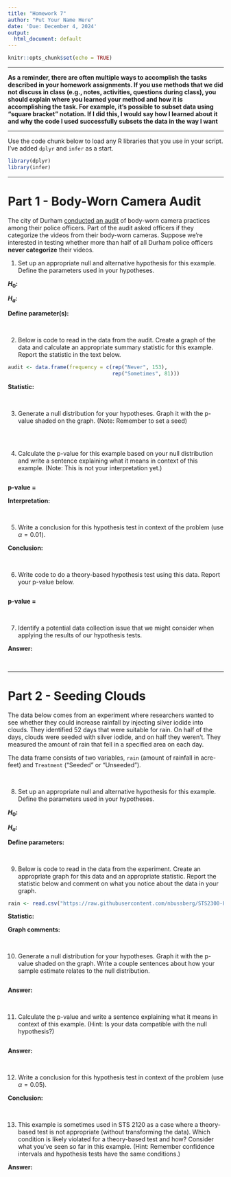 ```yaml
---
title: "Homework 7"
author: "Put Your Name Here"
date: 'Due: December 4, 2024'
output:
  html_document: default
---
```


```r
knitr::opts_chunk$set(echo = TRUE)
```

---

**As a reminder, there are often multiple ways to accomplish the tasks described in your homework assignments. If you use methods that we did not discuss in class (e.g., notes, activities, questions during class), you should explain where you learned your method and how it is accomplishing the task. For example, it's possible to subset data using "square bracket" notation. If I did this, I would say how I learned about it and why the code I used successfully subsets the data in the way I want**

---

Use the code chunk below to load any R libraries that you use in your script. I've added `dplyr` and `infer` as a start.

```r
library(dplyr)
library(infer)
```

---

# Part 1 - Body-Worn Camera Audit

The city of Durham  [conducted an audit](https://www.wral.com/audit-durham-police-officers-routinely-disregard-policies-on-bodycam-videos/19885934/) of body-worn camera practices among their police officers. Part of the audit asked officers if they categorize the videos from their body-worn cameras. Suppose we're interested in testing whether more than half of all Durham police officers **never categorize** their videos.


1. Set up an appropriate null and alternative hypothesis for this example. Define the parameters used in your hypotheses.

**$H_0$:**

**$H_a$:**

**Define parameter(s):**

<br>


2. Below is code to read in the data from the audit. Create a graph of the data and calculate an appropriate summary statistic for this example. Report the statistic in the text below.

```r
audit <- data.frame(frequency = c(rep("Never", 153), 
                                  rep("Sometimes", 81)))
```

**Statistic:**

<br>


3. Generate a null distribution for your hypotheses. Graph it with the p-value shaded on the graph. (Note: Remember to set a seed)

```r

```

<br>


4. Calculate the p-value for this example based on your null distribution and write a sentence explaining what it means in context of this example. (Note: This is not your interpretation yet.)

```r

```

**p-value =**

**Interpretation:**

<br>


5. Write a conclusion for this hypothesis test in context of the problem (use $\alpha = 0.01$).

**Conclusion:**

<br>


6. Write code to do a theory-based hypothesis test using this data. Report your p-value below.

```r

```

**p-value =**

<br>


7. Identify a potential data collection issue that we might consider when applying the results of our hypothesis tests.

**Answer:**

<br>



---


# Part 2 - Seeding Clouds

The data below comes from an experiment where researchers wanted to see whether they could increase rainfall by injecting silver iodide into clouds. They identified 52 days that were suitable for rain. On half of the days, clouds were seeded with silver iodide, and on half they weren't. They measured the amount of rain that fell in a specified area on each day.

The data frame consists of two variables, `rain` (amount of rainfall in acre-feet) and `Treatment` ("Seeded" or "Unseeded").


<br>


8. Set up an appropriate null and alternative hypothesis for this example. Define the parameters used in your hypotheses.

**$H_0$:**

**$H_a$:**

**Define parameters:**

<br>


9. Below is code to read in the data from the experiment. Create an appropriate graph for this data and an appropriate statistic. Report the statistic below and comment on what you notice about the data in your graph.

```r
rain <- read.csv("https://raw.githubusercontent.com/nbussberg/STS2300-Fall2024/refs/heads/main/Data/rainfall.csv")
```

**Statistic:**

**Graph comments:**

<br>


10. Generate a null distribution for your hypotheses. Graph it with the p-value shaded on the graph. Write a couple sentences about how your sample estimate relates to the null distribution.

```r

```

**Answer:**

<br>


11. Calculate the p-value and write a sentence explaining what it means in context of this example. (Hint: Is your data compatible with the null hypothesis?)

```r

```

**Answer:**

<br>


12. Write a conclusion for this hypothesis test in context of the problem (use $\alpha = 0.05$).

**Conclusion:**

<br>


13. This example is sometimes used in STS 2120 as a case where a theory-based test is not appropriate (without transforming the data). Which condition is likely violated for a theory-based test and how? Consider what you've seen so far in this example. (Hint: Remember confidence intervals and hypothesis tests have the same conditions.)

**Answer:**



